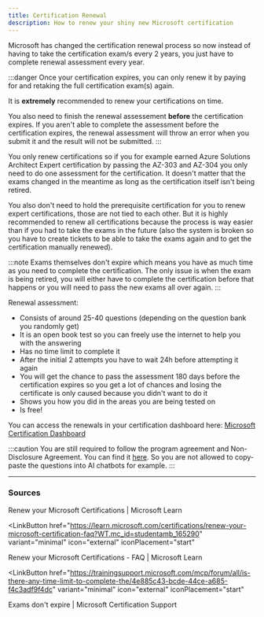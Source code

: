 ```yaml
---
title: Certification Renewal
description: How to renew your shiny new Microsoft certification
---
```


Microsoft has changed the certification renewal process so now instead of having to take the certification exam/s every 2 years, you just have to complete renewal assessment every year.

:::danger
Once your certification expires, you can only renew it by paying for and retaking the full certification exam(s) again. 

It is **extremely** recommended to renew your certifications on time. 

You also need to finish the renewal assessement **before** the certification expires. If you aren't able to complete the assessment before the certification expires, the renewal assessment will throw an error when you submit it and the result will not be submitted.
:::

You only renew certifications so if you for example earned Azure Solutions Architect Expert certification by passing the AZ-303 and AZ-304 you only need to do one assessment for the certification. It doesn't matter that the exams changed in the meantime as long as the certification itself isn't being retired.

You also don't need to hold the prerequisite certification for you to renew expert certifications, those are not tied to each other. But it is highly recommended to renew all certifications because the process is way easier than if you had to take the exams in the future (also the system is broken so you have to create tickets to be able to take the exams again and to get the certification manually renewed).

:::note
Exams themselves don't expire which means you have as much time as you need to complete the certification. The only issue is when the exam is being retired, you will either have to complete the certification before that happens or you will need to pass the new exams all over again. 
:::

Renewal assessment:

* Consists of around 25-40 questions (depending on the question bank you randomly get)
* It is an open book test so you can freely use the internet to help you with the answering
* Has no time limit to complete it
* After the initial 2 attempts you have to wait 24h before attempting it again
* You will get the chance to pass the assessment 180 days before the certification expires so you get a lot of chances and losing the certificate is only caused because you didn't want to do it
* Shows you how you did in the areas you are being tested on
* Is free!

You can access the renewals in your certification dashboard here: [Microsoft Certification Dashboard](https://learn.microsoft.com/users/me/credentials?tab=credentials-tab)

:::caution
You are still required to follow the program agreement and Non-Disclosure Agreement. You can find it [here](https://learn.microsoft.com/credentials/support/exam-and-assessment-lab-security-policies). So you are not allowed to copy-paste the questions into AI chatbots for example.
:::

---

### Sources

<CardGrid>
<LinkButton
  href="https://learn.microsoft.com/certifications/renew-your-microsoft-certification?WT.mc_id=studentamb_165290"
  variant="minimal"
  icon="external"
  iconPlacement="start"
>
  Renew your Microsoft Certifications | Microsoft Learn
</LinkButton>

<LinkButton
  href="https://learn.microsoft.com/certifications/renew-your-microsoft-certification-faq?WT.mc_id=studentamb_165290"
  variant="minimal"
  icon="external"
  iconPlacement="start"
>
  Renew your Microsoft Certifications - FAQ | Microsoft Learn
</LinkButton>

<LinkButton
  href="https://trainingsupport.microsoft.com/mcp/forum/all/is-there-any-time-limit-to-complete-the/4e885c43-bcde-44ce-a685-f4c3adf9f4dc"
  variant="minimal"
  icon="external"
  iconPlacement="start"
>
  Exams don't expire | Microsoft Certification Support
</LinkButton>
</CardGrid>
